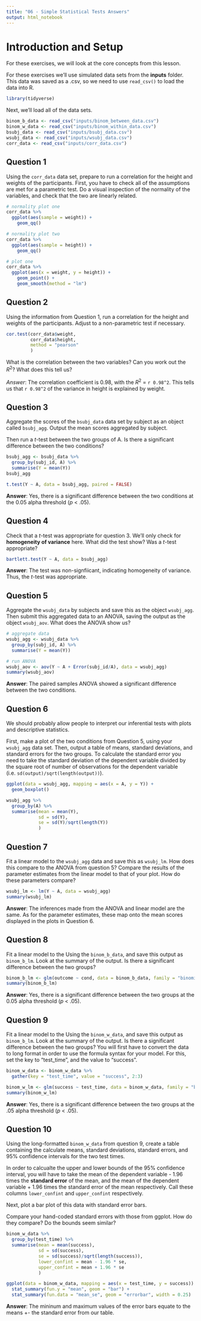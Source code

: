 ---
title: "06 - Simple Statistical Tests Answers"
output: html_notebook
---

# Introduction and Setup

For these exercises, we will look at the core concepts from this lesson.

For these exercises we'll use simulated data sets from the **inputs** folder. This data was saved as a .csv, so we need to use `read_csv()` to load the data into R.

```{r 6_exercise_libraries, message=FALSE}
library(tidyverse)
```

Next, we'll load all of the data sets. 

```{r message = FALSE}
binom_b_data <- read_csv("inputs/binom_between_data.csv")
binom_w_data <- read_csv("inputs/binom_within_data.csv")
bsubj_data <- read_csv("inputs/bsubj_data.csv")
wsubj_data <- read_csv("inputs/wsubj_data.csv")
corr_data <- read_csv("inputs/corr_data.csv")
```

## Question 1

Using the `corr_data` data set, prepare to run a correlation for the height and weights of the participants. First, you have to check all of the assumptions are met for a parametric test. Do a visual inspection of the normality of the variables, and check that the two are linearly related.

```{r 6_question_one_answer_part_one}
# normality plot one
corr_data %>%
  ggplot(aes(sample = weight)) +
    geom_qq()

# normality plot two
corr_data %>%
  ggplot(aes(sample = height)) +
    geom_qq()
```

```{r 6_question_one_answer_part_two}
# plot one
corr_data %>%
  ggplot(aes(x = weight, y = height)) +
    geom_point() + 
    geom_smooth(method = "lm")
```

## Question 2

Using the information from Question 1, run a correlation for the height and weights of the participants. Adjust to a non-parametric test if necessary.

```{r 6_question_two_answer}
cor.test(corr_data$weight, 
         corr_data$height,
         method = "pearson"
         )
```

What is the correlation between the two variables? Can you work out the $R^2$? What does this tell us? 

*Answer*: The correlation coefficient is 0.98, with the $R^2$ = `r 0.98^2`. This tells us that `r 0.98^2` of the variance in height is explained by weight.

## Question 3

Aggregate the scores of the `bsubj_data` data set by subject as an object called `bsubj_agg`. Output the mean scores aggregated by subject. 

Then run a *t*-test between the two groups of A. Is there a significant difference between the two conditions?

```{r 6_question_three_answer_part_one}
bsubj_agg <- bsubj_data %>% 
  group_by(subj_id, A) %>% 
  summarise(Y = mean(Y))
bsubj_agg
```

```{r 6_question_three_answer_part_two}
t.test(Y ~ A, data = bsubj_agg, paired = FALSE)
```

**Answer**: Yes, there is a significant difference between the two conditions at the 0.05 alpha threshold (*p* < .05).

## Question 4

Check that a *t*-test was appropriate for question 3. We'll only check for **homogeneity of variance** here. What did the test show? Was a *t*-test appropriate?

```{r 6_question_four_answer}
bartlett.test(Y ~ A, data = bsubj_agg)
```

**Answer**: The test was non-signfiicant, indicating homogeneity of variance. Thus, the *t*-test was appropriate.

## Question 5

Aggregate the `wsubj_data` by subjects and save this as the object `wsubj_agg`. Then submit this aggregated data to an ANOVA, saving the output as the object `wsubj_aov`. What does the ANOVA show us?

```{r 6_question_five_answer}
# aggregate data
wsubj_agg <- wsubj_data %>%
  group_by(subj_id, A) %>% 
  summarise(Y = mean(Y))

# run ANOVA
wsubj_aov <- aov(Y ~ A + Error(subj_id/A), data = wsubj_agg)
summary(wsubj_aov)
```

**Answer**: The paired samples ANOVA showed a significant difference between the two conditions. 

## Question 6

We should probably allow people to interpret our inferential tests with plots and descriptive statistics. 

First, make a plot of the two conditions from Question 5, using your `wsubj_agg` data set. Then, output a table of means, standard deviations, and standard errors for the two groups. To calculate the standard error you need to take the standard deviation of the dependent variable divided by the square root of number of observations for the dependent variable (i.e. `sd(output)/sqrt(length(output))`).

```{r 6_question_six_answer_part_one}
ggplot(data = wsubj_agg, mapping = aes(x = A, y = Y)) +
  geom_boxplot()
```

```{r 6_question_six_answer_part_two}
wsubj_agg %>%
  group_by(A) %>%
  summarise(mean = mean(Y),
            sd = sd(Y),
            se = sd(Y)/sqrt(length(Y))
            )
```

## Question 7

Fit a linear model to the `wsubj_agg` data and save this as `wsubj_lm`. How does this compare to the ANOVA from question 5? Compare the results of the parameter estimates from the linear model to that of your plot. How do these parameters compare?

```{r 6_question_seven_answer}
wsubj_lm <- lm(Y ~ A, data = wsubj_agg)
summary(wsubj_lm)
```

**Answer**: The inferences made from the ANOVA and linear model are the same. As for the parameter estimates, these map onto the mean scores displayed in the plots in Question 6. 

## Question 8

Fit a linear model to the Using the `binom_b_data`, and save this output as `binom_b_lm`. Look at the summary of the output. Is there a significant difference between the two groups?

```{r 6_question_eight_answer}
binom_b_lm <- glm(outcome ~ cond, data = binom_b_data, family = "binomial")
summary(binom_b_lm)
```

**Answer**: Yes, there is a significant difference between the two groups at the 0.05 alpha threshold (*p* < .05). 

## Question 9

Fit a linear model to the Using the `binom_w_data`, and save this output as `binom_b_lm`. Look at the summary of the output. Is there a significant difference between the two groups? You will first have to convert the data to long format in order to use the formula syntax for your model. For this, set the key to "test_time", and the value to "success".

```{r 6_question_nine_answer}
binom_w_data <- binom_w_data %>%
  gather(key = "test_time", value = "success", 2:3)

binom_w_lm <- glm(success ~ test_time, data = binom_w_data, family = "binomial")
summary(binom_w_lm)
```

**Answer**: Yes, there is a significant difference between the two groups at the .05 alpha threshold (*p* < .05). 

## Question 10 

Using the long-formatted `binom_w_data` from question 9, create a table containing the calculate means, standard deviations, standard errors, and 95% confidence intervals for the two test times. 

In order to calcualte the upper and lower bounds of the 95% confidence interval, you will have to take the mean of the dependent variable - 1.96 times the **standard error** of the mean, and the mean of the dependent variable + 1.96 times the standard error of the mean respectively. Call these columns `lower_confint` and `upper_confint` respectively.

Next, plot a bar plot of this data with standard error bars.

Compare your hand-coded standard errors with those from ggplot. How do they compare? Do the bounds seem similar?

```{r 6_question_ten_answer_part_one}
binom_w_data %>%
  group_by(test_time) %>%
  summarise(mean = mean(success),
            sd = sd(success),
            se = sd(success)/sqrt(length(success)),
            lower_confint = mean - 1.96 * se,
            upper_confint = mean + 1.96 * se
            )
```

```{r 6_question_ten_answer_part_two}
ggplot(data = binom_w_data, mapping = aes(x = test_time, y = success)) +
  stat_summary(fun.y = "mean", geom = "bar") +
  stat_summary(fun.data = "mean_se", geom = "errorbar", width = 0.25)
```

**Answer**: The mininum and maximum values of the error bars equate to the means +- the standard error from our table.